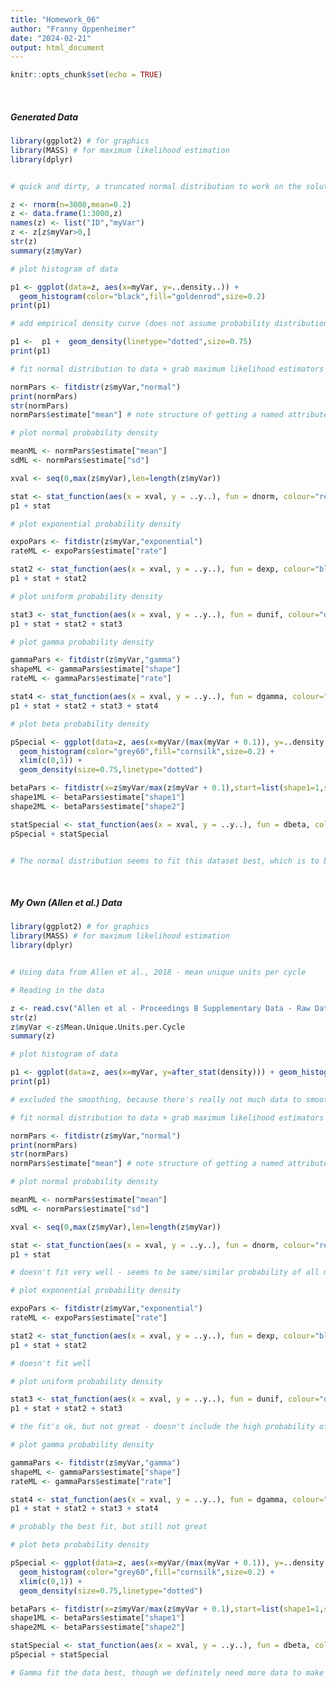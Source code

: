 ```yaml
---
title: "Homework_06"
author: "Franny Oppenheimer"
date: "2024-02-21"
output: html_document
---
```


```r
knitr::opts_chunk$set(echo = TRUE)
```

<br/>

##### Generated Data

```r

library(ggplot2) # for graphics
library(MASS) # for maximum likelihood estimation
library(dplyr)


# quick and dirty, a truncated normal distribution to work on the solution set

z <- rnorm(n=3000,mean=0.2)
z <- data.frame(1:3000,z)
names(z) <- list("ID","myVar")
z <- z[z$myVar>0,]
str(z)
summary(z$myVar)

# plot histogram of data

p1 <- ggplot(data=z, aes(x=myVar, y=..density..)) +
  geom_histogram(color="black",fill="goldenrod",size=0.2) 
print(p1)

# add empirical density curve (does not assume probability distribution, just smooths shape of histogram)

p1 <-  p1 +  geom_density(linetype="dotted",size=0.75)
print(p1)

# fit normal distribution to data + grab maximum likelihood estimators

normPars <- fitdistr(z$myVar,"normal")
print(normPars)
str(normPars)
normPars$estimate["mean"] # note structure of getting a named attribute

# plot normal probability density

meanML <- normPars$estimate["mean"]
sdML <- normPars$estimate["sd"]

xval <- seq(0,max(z$myVar),len=length(z$myVar))

stat <- stat_function(aes(x = xval, y = ..y..), fun = dnorm, colour="red", n = length(z$myVar), args = list(mean = meanML, sd = sdML))
p1 + stat

# plot exponential probability density

expoPars <- fitdistr(z$myVar,"exponential")
rateML <- expoPars$estimate["rate"]

stat2 <- stat_function(aes(x = xval, y = ..y..), fun = dexp, colour="blue", n = length(z$myVar), args = list(rate=rateML))
p1 + stat + stat2

# plot uniform probability density

stat3 <- stat_function(aes(x = xval, y = ..y..), fun = dunif, colour="darkgreen", n = length(z$myVar), args = list(min=min(z$myVar), max=max(z$myVar)))
p1 + stat + stat2 + stat3

# plot gamma probability density

gammaPars <- fitdistr(z$myVar,"gamma")
shapeML <- gammaPars$estimate["shape"]
rateML <- gammaPars$estimate["rate"]

stat4 <- stat_function(aes(x = xval, y = ..y..), fun = dgamma, colour="brown", n = length(z$myVar), args = list(shape=shapeML, rate=rateML))
p1 + stat + stat2 + stat3 + stat4

# plot beta probability density

pSpecial <- ggplot(data=z, aes(x=myVar/(max(myVar + 0.1)), y=..density..)) +
  geom_histogram(color="grey60",fill="cornsilk",size=0.2) + 
  xlim(c(0,1)) +
  geom_density(size=0.75,linetype="dotted")

betaPars <- fitdistr(x=z$myVar/max(z$myVar + 0.1),start=list(shape1=1,shape2=2),"beta")
shape1ML <- betaPars$estimate["shape1"]
shape2ML <- betaPars$estimate["shape2"]

statSpecial <- stat_function(aes(x = xval, y = ..y..), fun = dbeta, colour="orchid", n = length(z$myVar), args = list(shape1=shape1ML,shape2=shape2ML))
pSpecial + statSpecial


# The normal distribution seems to fit this dataset best, which is to be expected when it was generated from a normal distribution (using "rnorm")!
```

<br/>

##### My Own (Allen et al.) Data

```r
library(ggplot2) # for graphics
library(MASS) # for maximum likelihood estimation
library(dplyr)


# Using data from Allen et al., 2018 - mean unique units per cycle

# Reading in the data

z <- read.csv("Allen et al - Proceedings B Supplementary Data - Raw Data 3.csv",header=TRUE,sep=",")
str(z)
z$myVar <-z$Mean.Unique.Units.per.Cycle
summary(z)

# plot histogram of data

p1 <- ggplot(data=z, aes(x=myVar, y=after_stat(density))) + geom_histogram(color="black",fill="goldenrod",size=0.2) 
print(p1)

# excluded the smoothing, because there's really not much data to smooth!

# fit normal distribution to data + grab maximum likelihood estimators

normPars <- fitdistr(z$myVar,"normal")
print(normPars)
str(normPars)
normPars$estimate["mean"] # note structure of getting a named attribute

# plot normal probability density

meanML <- normPars$estimate["mean"]
sdML <- normPars$estimate["sd"]

xval <- seq(0,max(z$myVar),len=length(z$myVar))

stat <- stat_function(aes(x = xval, y = ..y..), fun = dnorm, colour="red", n = length(z$myVar), args = list(mean = meanML, sd = sdML))
p1 + stat

# doesn't fit very well - seems to be same/similar probability of all means except ~19, which has a higher density

# plot exponential probability density

expoPars <- fitdistr(z$myVar,"exponential")
rateML <- expoPars$estimate["rate"]

stat2 <- stat_function(aes(x = xval, y = ..y..), fun = dexp, colour="blue", n = length(z$myVar), args = list(rate=rateML))
p1 + stat + stat2

# doesn't fit well

# plot uniform probability density

stat3 <- stat_function(aes(x = xval, y = ..y..), fun = dunif, colour="darkgreen", n = length(z$myVar), args = list(min=min(z$myVar), max=max(z$myVar)))
p1 + stat + stat2 + stat3

# the fit's ok, but not great - doesn't include the high probability of ~19 

# plot gamma probability density

gammaPars <- fitdistr(z$myVar,"gamma")
shapeML <- gammaPars$estimate["shape"]
rateML <- gammaPars$estimate["rate"]

stat4 <- stat_function(aes(x = xval, y = ..y..), fun = dgamma, colour="brown", n = length(z$myVar), args = list(shape=shapeML, rate=rateML))
p1 + stat + stat2 + stat3 + stat4

# probably the best fit, but still not great

# plot beta probability density

pSpecial <- ggplot(data=z, aes(x=myVar/(max(myVar + 0.1)), y=..density..)) +
  geom_histogram(color="grey60",fill="cornsilk",size=0.2) + 
  xlim(c(0,1)) +
  geom_density(size=0.75,linetype="dotted")

betaPars <- fitdistr(x=z$myVar/max(z$myVar + 0.1),start=list(shape1=1,shape2=2),"beta")
shape1ML <- betaPars$estimate["shape1"]
shape2ML <- betaPars$estimate["shape2"]

statSpecial <- stat_function(aes(x = xval, y = ..y..), fun = dbeta, colour="orchid", n = length(z$myVar), args = list(shape1=shape1ML,shape2=shape2ML))
pSpecial + statSpecial

# Gamma fit the data best, though we definitely need more data to make an actual curve!

```
